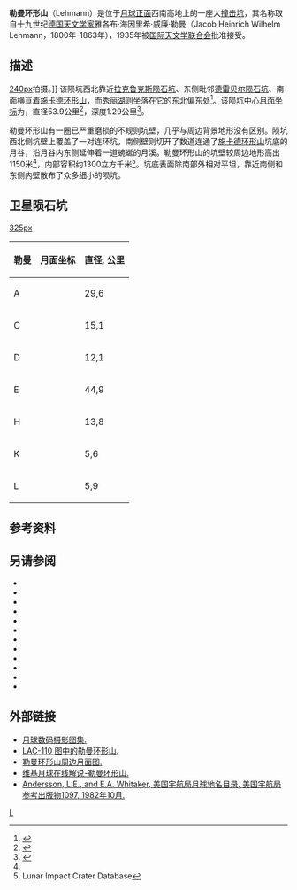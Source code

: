 {{lunar crater data|
 image=Lehmann crater 4160 h2.jpg|
 caption= 月球轨道器4号拍摄的图像|
 latitude=39.96|
 N_or_S=S|
 longitude=56.17|
 E_or_W=W|
 diameter=53.9公里|
 depth=1.29公里|
 colong=56|
 eponym=雅各布·海·威·勒曼}}
'''勒曼环形山'''（Lehmann）是位于[[月球正面|月球正面]]西南高地上的一座大[[撞击坑|撞击坑]]，其名称取自十九世纪[[德国|德国]][[天文学家|天文学家]]雅各布·海因里希·威廉·勒曼（Jacob Heinrich Wilhelm Lehmann，1800年-1863年），1935年被[[国际天文学联合会|国际天文学联合会]]批准接受。

==描述== 
[[image:Lacroix_+_Lehmann_-_LROC_-_WAC.JPG|240px]]拍摄。]]  
该陨坑西北靠近[[拉克鲁克斯陨石坑|拉克鲁克斯陨石坑]]、东侧毗邻[[德雷贝尔陨石坑|德雷贝尔陨石坑]]、南面横亘着[[施卡德环形山|施卡德环形山]]，而[[秀丽湖|秀丽湖]]则坐落在它的东北偏东处<ref>{{Cite web |url=http://planetarynames.wr.usgs.gov/images/Lunar/lac_110_lo.pdf |title=Crater Lehmann on LAC-110 map. |accessdate=2016-10-22 |archive-date=2013-02-20 |archive-url=https://web.archive.org/web/20130220194218/http://planetarynames.wr.usgs.gov/images/Lunar/lac_110_lo.pdf |dead-url=no }}</ref>。该陨坑中心[[月面坐标|月面坐标]]为{{Coord|39.96|S|56.17|W|globe:Moon|nogoogle=1|noosm=1}}，直径53.9公里<ref name="IAU">{{Cite web |url=http://planetarynames.wr.usgs.gov/Feature/3331 |title=Directory of the International Astronomical Union |access-date=2016-10-22 |archive-date=2018-07-06 |archive-url=https://web.archive.org/web/20180706191137/https://planetarynames.wr.usgs.gov/Feature/3331 |dead-url=no }}</ref>，深度1.29公里<ref>{{Cite web |url=http://fisherka.csolutionshosting.net/astronote/plan/craterdepth/html/CraterDepthFeatureNameWestfall.html |title=John E. Westfall's Atlas of the Lunar Terminator, Cambridge Univ. Press (2000) |accessdate=2016-10-22 |archive-date=2014-12-18 |archive-url=https://archive.today/20141218234310/http://fisherka.csolutionshosting.net/astronote/plan/craterdepth/html/CraterDepthFeatureNameWestfall.html |dead-url=no }}</ref>。

勒曼环形山有一圈已严重磨损的不规则坑壁，几乎与周边背景地形没有区别。陨坑西北侧坑壁上覆盖了一对连环坑，南侧壁则切开了数道连通了[[施卡德环形山|施卡德环形山]]坑底的月谷，沿月谷内东侧延伸着一道蜿蜒的月溪。勒曼环形山的坑壁较周边地形高出1150米<ref name="LICD"/>，内部容积约1300立方千米<ref name=LICD>Lunar Impact Crater Database</ref>。坑底表面除南部外相对平坦，靠近南侧和东侧内壁散布了众多细小的陨坑。

==卫星陨石坑==
[[image:Lehmann_sattelite_craters_map.jpg|325px]]
{| class="wikitable" align="center"
! 勒曼
! class="unsortable" | 月面坐标
! 直径, 公里
|-
|A
|{{Coord|39.51|S|53.87|W|globe:moon|nogoogle=1|noosm=1|name= Lehmann A}}
|29,6
|-
|C
|{{Coord|35.57|S|50.17|W|globe:moon|nogoogle=1|noosm=1|name= Lehmann C}}
|15,1
|-
|D
|{{Coord|39.54|S|57.49|W|globe:moon|nogoogle=1|noosm=1|name= Lehmann D}}
|12,1
|-
|E
|{{Coord|37.44|S|54.96|W|globe:moon|nogoogle=1|noosm=1|name= Lehmann E}}
|44,9
|-
|H
|{{Coord|41.01|S|58.73|W|globe:moon|nogoogle=1|noosm=1|name= Lehmann H}}
|13,8
|-
|K
|{{Coord|36.44|S|50.53|W|globe:moon|nogoogle=1|noosm=1|name= Lehmann K}}
|5,6
|-
|L
|{{Coord|36.42|S|52.04|W|globe:moon|nogoogle=1|noosm=1|name= Lehmann L}}
|5,9
|}{{clear}}

==参考资料==
{{Reflist}}

==另请参阅==
{{refbegin|2}}
* {{cite book
  | last1 = Andersson
  | first1 = L. E.
  | last2 = Whitaker
  | first2 = E. A.
  | authorlink2 = Ewen Whitaker
  | date = 1982
  | title = [[NASA|NASA]] Catalogue of Lunar Nomenclature
  | publisher = NASA RP-1097
  | ref = harv
  }}
* {{cite web
  | last = Blue
  | first = Jennifer
  | date = July 25, 2007
  | title = Gazetteer of Planetary Nomenclature
  | publisher = [[United_States_Geological_Survey|USGS]]
  | url = http://planetarynames.wr.usgs.gov/
  | accessdate = 2007-08-05
  | ref = harv
  | archive-date = 2012-04-08
  | archive-url = https://www.webcitation.org/66mXDr4G9?url=http://planetarynames.wr.usgs.gov/
  | dead-url = no
  }}
* {{cite book
  | last1 = Bussey
  | first1 = B.
  | authorlink1 = Ben Bussey
  | last2 = Spudis
  | first2 = P.
  | authorlink2 = Paul Spudis
  | date = 2004
  | title = The Clementine Atlas of the Moon
  | publisher = Cambridge University Press
  | location = New York
  | isbn = 978-0-521-81528-4
  | ref = harv
  }}
* {{cite book
  | last1 = Cocks
  | first1 = Elijah E.
  | last2 = Cocks
  | first2 = Josiah C.
  | date = 1995
  | title = Who's Who on the Moon: A Biographical Dictionary of Lunar Nomenclature
  | url = https://archive.org/details/isbn_9780936389271
  | publisher = Tudor Publishers
  | isbn = 978-0-936389-27-1
  | ref = harv
  }}
* {{cite web
  | last = McDowell
  | first = Jonathan
  | date = July 15, 2007
  | url = http://host.planet4589.org/astro/lunar/
  | title = Lunar Nomenclature
  | publisher = Jonathan's Space Report
  | accessdate = 2007-10-24
  | ref = harv
  | archive-date = 2012-05-26
  | archive-url = https://www.webcitation.org/67wcYNfK3?url=http://host.planet4589.org/astro/lunar/
  | dead-url = no
  }}
* {{cite journal| last1 = Menzel| first1 = D. H.| last2 = Minnaert| first2 = M.| last3 = Levin| first3 = B.| last4 = Dollfus| first4 = A.| last5 = Bell| first5 = B.| title = Report on Lunar Nomenclature by the Working Group of Commission 17 of the IAU| doi = 10.1007/BF00171763| journal = Space Science Reviews| volume = 12| issue = 2| pages = 136–186| date = 1971| bibcode = 1971SSRv...12..136M| ref = harv}}
* {{cite book
  | first = Patrick
  | last = Moore
  | authorlink = Patrick Moore
  | date = 2001
  | title = On the Moon
  | url = https://archive.org/details/patrickmooreonmo00patr
  | publisher = Sterling Publishing Co.
  | isbn = 978-0-304-35469-6
  | ref = harv
  }}
* {{cite book
  | first = Fred W.
  | last = Price
  | date = 1988
  | title = The Moon Observer's Handbook
  | publisher = Cambridge University Press
  | isbn = 978-0-521-33500-3
  | ref = harv
  }}
* {{cite book
  | last = Rükl
  | first = Antonín
  | authorlink = Antonín Rükl
  | date = 1990
  | title = Atlas of the Moon
  | publisher = Kalmbach Books
  | isbn = 978-0-913135-17-4
  | ref = harv
  }}
* {{cite book
  | last = Webb
  | first = Rev. T. W.
  | authorlink = Thomas William Webb
  | date = 1962
  | title = Celestial Objects for Common Telescopes
  | url = https://archive.org/details/celestialobjects00webb
  | edition = 6th revised
  | publisher = Dover
  | isbn = 978-0-486-20917-3
  | ref = harv
  }}
* {{cite book
  | first = Ewen A.
  | last = Whitaker
  | authorlink = Ewen Whitaker
  | date = 1999
  | title = Mapping and Naming the Moon
  | publisher = Cambridge University Press
  | isbn = 978-0-521-62248-6
  | ref = harv
  }}
* {{cite book
  | first = Peter T.
  | last = Wlasuk
  | date = 2000
  | title = Observing the Moon
  | publisher = Springer
  | isbn = 978-1-85233-193-1
  | ref = harv
 }}
{{refend}}

==外部链接==
*[http://www.lpi.usra.edu/resources/lunar_orbiter/bin/srch_nam.shtml?Lehmann%7C0 月球数码摄影图集.] {{Wayback|url=http://www.lpi.usra.edu/resources/lunar_orbiter/bin/srch_nam.shtml?Lehmann%7C0 |date=20201127020034 }}
*[http://www.lpi.usra.edu/resources/mapcatalog/LAC/lac110/ LAC-110 图中的勒曼环形山.] {{Wayback|url=http://www.lpi.usra.edu/resources/mapcatalog/LAC/lac110/ |date=20160807182848 }}
*[http://www.lpi.usra.edu/resources/mapcatalog/usgs/I823/ 勒曼环形山周边月面图.] {{Wayback|url=http://www.lpi.usra.edu/resources/mapcatalog/usgs/I823/ |date=20160807164220 }}
*[http://the-moon.wikispaces.com/Lehmann 维基月球在线解说-勒曼环形山.] {{Wayback|url=http://the-moon.wikispaces.com/Lehmann |date=20180530174732 }}
*[http://planet4589.org/astro/lunar/RP-1097.pdf Andersson, L.E., and E.A. Whitaker, 美国宇航局月球地名目录, 美国宇航局参考出版物1097, 1982年10月.] {{Wayback|url=http://planet4589.org/astro/lunar/RP-1097.pdf |date=20141006125838 }}

[[Category:月球环形山|L]]
{{月球環形山 (L-N)}}